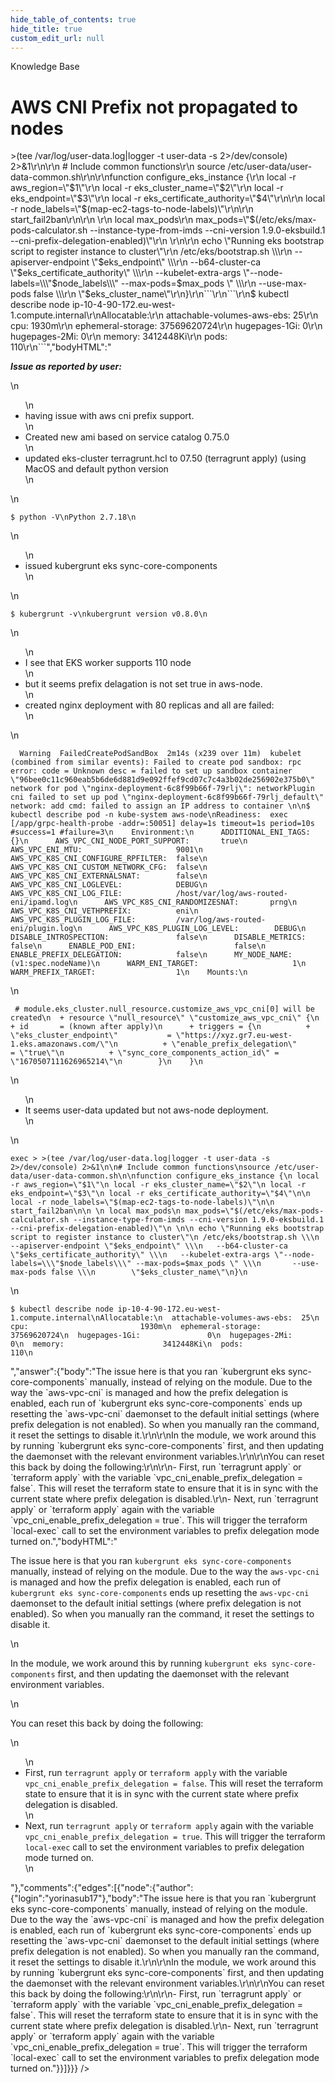 ```yaml
---
hide_table_of_contents: true
hide_title: true
custom_edit_url: null
---
```



<CenterLayout>
<span class="title">Knowledge Base</span>
<h1>AWS CNI Prefix not propagated to nodes</h1>
<GitHub json={{"id":"D_kwDOF8slf84AOyYo","number":196,"author":{"login":"ina-stoyanova"},"title":"AWS CNI Prefix not propagated to nodes","body":"**_Issue as reported by user:_** \r\n- having issue with aws cni prefix support.\r\n- Created new ami based on service catalog 0.75.0\r\n- updated eks-cluster terragrunt.hcl to 07.50 (terragrunt apply)  (using MacOS and default python version\r\n\r\n```\r\n$ python -V\r\nPython 2.7.18\r\n```\r\n- issued kubergrunt eks sync-core-components\r\n\r\n```\r\n$ kubergrunt -v\r\nkubergrunt version v0.8.0\r\n```\r\n- I see that EKS worker supports 110 node\r\n- but it seems prefix delagation is not set true in  aws-node. \r\n- created nginx deployment with 80 replicas and all are failed:\r\n```\r\n  Warning  FailedCreatePodSandBox  2m14s (x239 over 11m)  kubelet            (combined from similar events): Failed to create pod sandbox: rpc error: code = Unknown desc = failed to set up sandbox container \"96bee0c11c960eab5b6de6d881d9e092ffef9cd07c7c4a3b02de256902e375b0\" network for pod \"nginx-deployment-6c8f99b66f-79rlj\": networkPlugin cni failed to set up pod \"nginx-deployment-6c8f99b66f-79rlj_default\" network: add cmd: failed to assign an IP address to container \r\n\r\n$ kubectl describe pod -n kube-system aws-node\r\nReadiness:  exec [/app/grpc-health-probe -addr=:50051] delay=1s timeout=1s period=10s #success=1 #failure=3\r\n    Environment:\r\n      ADDITIONAL_ENI_TAGS:                 {}\r\n      AWS_VPC_CNI_NODE_PORT_SUPPORT:       true\r\n      AWS_VPC_ENI_MTU:                     9001\r\n      AWS_VPC_K8S_CNI_CONFIGURE_RPFILTER:  false\r\n      AWS_VPC_K8S_CNI_CUSTOM_NETWORK_CFG:  false\r\n      AWS_VPC_K8S_CNI_EXTERNALSNAT:        false\r\n      AWS_VPC_K8S_CNI_LOGLEVEL:            DEBUG\r\n      AWS_VPC_K8S_CNI_LOG_FILE:            /host/var/log/aws-routed-eni/ipamd.log\r\n      AWS_VPC_K8S_CNI_RANDOMIZESNAT:       prng\r\n      AWS_VPC_K8S_CNI_VETHPREFIX:          eni\r\n      AWS_VPC_K8S_PLUGIN_LOG_FILE:         /var/log/aws-routed-eni/plugin.log\r\n      AWS_VPC_K8S_PLUGIN_LOG_LEVEL:        DEBUG\r\n      DISABLE_INTROSPECTION:               false\r\n      DISABLE_METRICS:                     false\r\n      ENABLE_POD_ENI:                      false\r\n      ENABLE_PREFIX_DELEGATION:            false\r\n      MY_NODE_NAME:                         (v1:spec.nodeName)\r\n      WARM_ENI_TARGET:                     1\r\n      WARM_PREFIX_TARGET:                  1\r\n    Mounts:\r\n```\r\n```\r\n # module.eks_cluster.null_resource.customize_aws_vpc_cni[0] will be created\r\n  + resource \"null_resource\" \"customize_aws_vpc_cni\" {\r\n      + id       = (known after apply)\r\n      + triggers = {\r\n          + \"eks_cluster_endpoint\"           = \"https://xyz.gr7.eu-west-1.eks.amazonaws.com/\"\r\n          + \"enable_prefix_delegation\"       = \"true\"\r\n          + \"sync_core_components_action_id\" = \"1670507111626965214\"\r\n        }\r\n    }\r\n```\r\n    \r\n- It seems user-data updated but not aws-node deployment.\r\n \r\n ``` From: https://alestic.com/2010/12/ec2-user-data-output/\r\n exec > >(tee /var/log/user-data.log|logger -t user-data -s 2>/dev/console) 2>&1\r\n\r\n # Include common functions\r\n source /etc/user-data/user-data-common.sh\r\n\r\nfunction configure_eks_instance {\r\n  local -r aws_region=\"$1\"\r\n  local -r eks_cluster_name=\"$2\"\r\n  local -r eks_endpoint=\"$3\"\r\n  local -r eks_certificate_authority=\"$4\"\r\n\r\n  local -r node_labels=\"$(map-ec2-tags-to-node-labels)\"\r\n\r\n  start_fail2ban\r\n\r\n  \r\n  local max_pods\r\n  max_pods=\"$(/etc/eks/max-pods-calculator.sh --instance-type-from-imds --cni-version 1.9.0-eksbuild.1 --cni-prefix-delegation-enabled)\"\r\n  \r\n\r\n  echo \"Running eks bootstrap script to register instance to cluster\"\r\n  /etc/eks/bootstrap.sh \\\r\n    --apiserver-endpoint \"$eks_endpoint\" \\\r\n    --b64-cluster-ca \"$eks_certificate_authority\" \\\r\n    --kubelet-extra-args \"--node-labels=\\\"$node_labels\\\" --max-pods=$max_pods \" \\\r\n        --use-max-pods false \\\r\n         \"$eks_cluster_name\"\r\n}\r\n```\r\n```\r\n$ kubectl describe node ip-10-4-90-172.eu-west-1.compute.internal\r\nAllocatable:\r\n  attachable-volumes-aws-ebs:  25\r\n  cpu:                         1930m\r\n  ephemeral-storage:           37569620724\r\n  hugepages-1Gi:               0\r\n  hugepages-2Mi:               0\r\n  memory:                      3412448Ki\r\n  pods:                        110\r\n```","bodyHTML":"<p dir=\"auto\"><strong><em>Issue as reported by user:</em></strong></p>\n<ul dir=\"auto\">\n<li>having issue with aws cni prefix support.</li>\n<li>Created new ami based on service catalog 0.75.0</li>\n<li>updated eks-cluster terragrunt.hcl to 07.50 (terragrunt apply)  (using MacOS and default python version</li>\n</ul>\n<div class=\"snippet-clipboard-content notranslate position-relative overflow-auto\" data-snippet-clipboard-copy-content=\"$ python -V\nPython 2.7.18\"><pre class=\"notranslate\"><code>$ python -V\nPython 2.7.18\n</code></pre></div>\n<ul dir=\"auto\">\n<li>issued kubergrunt eks sync-core-components</li>\n</ul>\n<div class=\"snippet-clipboard-content notranslate position-relative overflow-auto\" data-snippet-clipboard-copy-content=\"$ kubergrunt -v\nkubergrunt version v0.8.0\"><pre class=\"notranslate\"><code>$ kubergrunt -v\nkubergrunt version v0.8.0\n</code></pre></div>\n<ul dir=\"auto\">\n<li>I see that EKS worker supports 110 node</li>\n<li>but it seems prefix delagation is not set true in  aws-node.</li>\n<li>created nginx deployment with 80 replicas and all are failed:</li>\n</ul>\n<div class=\"snippet-clipboard-content notranslate position-relative overflow-auto\" data-snippet-clipboard-copy-content=\"  Warning  FailedCreatePodSandBox  2m14s (x239 over 11m)  kubelet            (combined from similar events): Failed to create pod sandbox: rpc error: code = Unknown desc = failed to set up sandbox container &quot;96bee0c11c960eab5b6de6d881d9e092ffef9cd07c7c4a3b02de256902e375b0&quot; network for pod &quot;nginx-deployment-6c8f99b66f-79rlj&quot;: networkPlugin cni failed to set up pod &quot;nginx-deployment-6c8f99b66f-79rlj_default&quot; network: add cmd: failed to assign an IP address to container \n\n$ kubectl describe pod -n kube-system aws-node\nReadiness:  exec [/app/grpc-health-probe -addr=:50051] delay=1s timeout=1s period=10s #success=1 #failure=3\n    Environment:\n      ADDITIONAL_ENI_TAGS:                 {}\n      AWS_VPC_CNI_NODE_PORT_SUPPORT:       true\n      AWS_VPC_ENI_MTU:                     9001\n      AWS_VPC_K8S_CNI_CONFIGURE_RPFILTER:  false\n      AWS_VPC_K8S_CNI_CUSTOM_NETWORK_CFG:  false\n      AWS_VPC_K8S_CNI_EXTERNALSNAT:        false\n      AWS_VPC_K8S_CNI_LOGLEVEL:            DEBUG\n      AWS_VPC_K8S_CNI_LOG_FILE:            /host/var/log/aws-routed-eni/ipamd.log\n      AWS_VPC_K8S_CNI_RANDOMIZESNAT:       prng\n      AWS_VPC_K8S_CNI_VETHPREFIX:          eni\n      AWS_VPC_K8S_PLUGIN_LOG_FILE:         /var/log/aws-routed-eni/plugin.log\n      AWS_VPC_K8S_PLUGIN_LOG_LEVEL:        DEBUG\n      DISABLE_INTROSPECTION:               false\n      DISABLE_METRICS:                     false\n      ENABLE_POD_ENI:                      false\n      ENABLE_PREFIX_DELEGATION:            false\n      MY_NODE_NAME:                         (v1:spec.nodeName)\n      WARM_ENI_TARGET:                     1\n      WARM_PREFIX_TARGET:                  1\n    Mounts:\"><pre class=\"notranslate\"><code>  Warning  FailedCreatePodSandBox  2m14s (x239 over 11m)  kubelet            (combined from similar events): Failed to create pod sandbox: rpc error: code = Unknown desc = failed to set up sandbox container \"96bee0c11c960eab5b6de6d881d9e092ffef9cd07c7c4a3b02de256902e375b0\" network for pod \"nginx-deployment-6c8f99b66f-79rlj\": networkPlugin cni failed to set up pod \"nginx-deployment-6c8f99b66f-79rlj_default\" network: add cmd: failed to assign an IP address to container \n\n$ kubectl describe pod -n kube-system aws-node\nReadiness:  exec [/app/grpc-health-probe -addr=:50051] delay=1s timeout=1s period=10s #success=1 #failure=3\n    Environment:\n      ADDITIONAL_ENI_TAGS:                 {}\n      AWS_VPC_CNI_NODE_PORT_SUPPORT:       true\n      AWS_VPC_ENI_MTU:                     9001\n      AWS_VPC_K8S_CNI_CONFIGURE_RPFILTER:  false\n      AWS_VPC_K8S_CNI_CUSTOM_NETWORK_CFG:  false\n      AWS_VPC_K8S_CNI_EXTERNALSNAT:        false\n      AWS_VPC_K8S_CNI_LOGLEVEL:            DEBUG\n      AWS_VPC_K8S_CNI_LOG_FILE:            /host/var/log/aws-routed-eni/ipamd.log\n      AWS_VPC_K8S_CNI_RANDOMIZESNAT:       prng\n      AWS_VPC_K8S_CNI_VETHPREFIX:          eni\n      AWS_VPC_K8S_PLUGIN_LOG_FILE:         /var/log/aws-routed-eni/plugin.log\n      AWS_VPC_K8S_PLUGIN_LOG_LEVEL:        DEBUG\n      DISABLE_INTROSPECTION:               false\n      DISABLE_METRICS:                     false\n      ENABLE_POD_ENI:                      false\n      ENABLE_PREFIX_DELEGATION:            false\n      MY_NODE_NAME:                         (v1:spec.nodeName)\n      WARM_ENI_TARGET:                     1\n      WARM_PREFIX_TARGET:                  1\n    Mounts:\n</code></pre></div>\n<div class=\"snippet-clipboard-content notranslate position-relative overflow-auto\" data-snippet-clipboard-copy-content=\" # module.eks_cluster.null_resource.customize_aws_vpc_cni[0] will be created\n  + resource &quot;null_resource&quot; &quot;customize_aws_vpc_cni&quot; {\n      + id       = (known after apply)\n      + triggers = {\n          + &quot;eks_cluster_endpoint&quot;           = &quot;https://xyz.gr7.eu-west-1.eks.amazonaws.com/&quot;\n          + &quot;enable_prefix_delegation&quot;       = &quot;true&quot;\n          + &quot;sync_core_components_action_id&quot; = &quot;1670507111626965214&quot;\n        }\n    }\"><pre class=\"notranslate\"><code> # module.eks_cluster.null_resource.customize_aws_vpc_cni[0] will be created\n  + resource \"null_resource\" \"customize_aws_vpc_cni\" {\n      + id       = (known after apply)\n      + triggers = {\n          + \"eks_cluster_endpoint\"           = \"https://xyz.gr7.eu-west-1.eks.amazonaws.com/\"\n          + \"enable_prefix_delegation\"       = \"true\"\n          + \"sync_core_components_action_id\" = \"1670507111626965214\"\n        }\n    }\n</code></pre></div>\n<ul dir=\"auto\">\n<li>It seems user-data updated but not aws-node deployment.</li>\n</ul>\n<div class=\"snippet-clipboard-content notranslate position-relative overflow-auto\" data-snippet-clipboard-copy-content=\"exec &gt; &gt;(tee /var/log/user-data.log|logger -t user-data -s 2&gt;/dev/console) 2&gt;&amp;1\n\n# Include common functions\nsource /etc/user-data/user-data-common.sh\n\nfunction configure_eks_instance {\n local -r aws_region=&quot;$1&quot;\n local -r eks_cluster_name=&quot;$2&quot;\n local -r eks_endpoint=&quot;$3&quot;\n local -r eks_certificate_authority=&quot;$4&quot;\n\n local -r node_labels=&quot;$(map-ec2-tags-to-node-labels)&quot;\n\n start_fail2ban\n\n \n local max_pods\n max_pods=&quot;$(/etc/eks/max-pods-calculator.sh --instance-type-from-imds --cni-version 1.9.0-eksbuild.1 --cni-prefix-delegation-enabled)&quot;\n \n\n echo &quot;Running eks bootstrap script to register instance to cluster&quot;\n /etc/eks/bootstrap.sh \\\n   --apiserver-endpoint &quot;$eks_endpoint&quot; \\\n   --b64-cluster-ca &quot;$eks_certificate_authority&quot; \\\n   --kubelet-extra-args &quot;--node-labels=\\&quot;$node_labels\\&quot; --max-pods=$max_pods &quot; \\\n       --use-max-pods false \\\n        &quot;$eks_cluster_name&quot;\n}\"><pre lang=\"From:\" class=\"notranslate\"><code>exec &gt; &gt;(tee /var/log/user-data.log|logger -t user-data -s 2&gt;/dev/console) 2&gt;&amp;1\n\n# Include common functions\nsource /etc/user-data/user-data-common.sh\n\nfunction configure_eks_instance {\n local -r aws_region=\"$1\"\n local -r eks_cluster_name=\"$2\"\n local -r eks_endpoint=\"$3\"\n local -r eks_certificate_authority=\"$4\"\n\n local -r node_labels=\"$(map-ec2-tags-to-node-labels)\"\n\n start_fail2ban\n\n \n local max_pods\n max_pods=\"$(/etc/eks/max-pods-calculator.sh --instance-type-from-imds --cni-version 1.9.0-eksbuild.1 --cni-prefix-delegation-enabled)\"\n \n\n echo \"Running eks bootstrap script to register instance to cluster\"\n /etc/eks/bootstrap.sh \\\n   --apiserver-endpoint \"$eks_endpoint\" \\\n   --b64-cluster-ca \"$eks_certificate_authority\" \\\n   --kubelet-extra-args \"--node-labels=\\\"$node_labels\\\" --max-pods=$max_pods \" \\\n       --use-max-pods false \\\n        \"$eks_cluster_name\"\n}\n</code></pre></div>\n<div class=\"snippet-clipboard-content notranslate position-relative overflow-auto\" data-snippet-clipboard-copy-content=\"$ kubectl describe node ip-10-4-90-172.eu-west-1.compute.internal\nAllocatable:\n  attachable-volumes-aws-ebs:  25\n  cpu:                         1930m\n  ephemeral-storage:           37569620724\n  hugepages-1Gi:               0\n  hugepages-2Mi:               0\n  memory:                      3412448Ki\n  pods:                        110\"><pre class=\"notranslate\"><code>$ kubectl describe node ip-10-4-90-172.eu-west-1.compute.internal\nAllocatable:\n  attachable-volumes-aws-ebs:  25\n  cpu:                         1930m\n  ephemeral-storage:           37569620724\n  hugepages-1Gi:               0\n  hugepages-2Mi:               0\n  memory:                      3412448Ki\n  pods:                        110\n</code></pre></div>","answer":{"body":"The issue here is that you ran `kubergrunt eks sync-core-components` manually, instead of relying on the module. Due to the way the `aws-vpc-cni` is managed and how the prefix delegation is enabled, each run of `kubergrunt eks sync-core-components` ends up resetting the `aws-vpc-cni` daemonset to the default initial settings (where prefix delegation is not enabled). So when you manually ran the command, it reset the settings to disable it.\r\n\r\nIn the module, we work around this by running `kubergrunt eks sync-core-components` first, and then updating the daemonset with the relevant environment variables.\r\n\r\nYou can reset this back by doing the following:\r\n\r\n- First, run `terragrunt apply` or `terraform apply` with the variable `vpc_cni_enable_prefix_delegation = false`. This will reset the terraform state to ensure that it is in sync with the current state where prefix delegation is disabled.\r\n- Next, run `terragrunt apply` or `terraform apply` again with the variable `vpc_cni_enable_prefix_delegation = true`. This will trigger the terraform `local-exec` call to set the environment variables to prefix delegation mode turned on.","bodyHTML":"<p dir=\"auto\">The issue here is that you ran <code class=\"notranslate\">kubergrunt eks sync-core-components</code> manually, instead of relying on the module. Due to the way the <code class=\"notranslate\">aws-vpc-cni</code> is managed and how the prefix delegation is enabled, each run of <code class=\"notranslate\">kubergrunt eks sync-core-components</code> ends up resetting the <code class=\"notranslate\">aws-vpc-cni</code> daemonset to the default initial settings (where prefix delegation is not enabled). So when you manually ran the command, it reset the settings to disable it.</p>\n<p dir=\"auto\">In the module, we work around this by running <code class=\"notranslate\">kubergrunt eks sync-core-components</code> first, and then updating the daemonset with the relevant environment variables.</p>\n<p dir=\"auto\">You can reset this back by doing the following:</p>\n<ul dir=\"auto\">\n<li>First, run <code class=\"notranslate\">terragrunt apply</code> or <code class=\"notranslate\">terraform apply</code> with the variable <code class=\"notranslate\">vpc_cni_enable_prefix_delegation = false</code>. This will reset the terraform state to ensure that it is in sync with the current state where prefix delegation is disabled.</li>\n<li>Next, run <code class=\"notranslate\">terragrunt apply</code> or <code class=\"notranslate\">terraform apply</code> again with the variable <code class=\"notranslate\">vpc_cni_enable_prefix_delegation = true</code>. This will trigger the terraform <code class=\"notranslate\">local-exec</code> call to set the environment variables to prefix delegation mode turned on.</li>\n</ul>"},"comments":{"edges":[{"node":{"author":{"login":"yorinasub17"},"body":"The issue here is that you ran `kubergrunt eks sync-core-components` manually, instead of relying on the module. Due to the way the `aws-vpc-cni` is managed and how the prefix delegation is enabled, each run of `kubergrunt eks sync-core-components` ends up resetting the `aws-vpc-cni` daemonset to the default initial settings (where prefix delegation is not enabled). So when you manually ran the command, it reset the settings to disable it.\r\n\r\nIn the module, we work around this by running `kubergrunt eks sync-core-components` first, and then updating the daemonset with the relevant environment variables.\r\n\r\nYou can reset this back by doing the following:\r\n\r\n- First, run `terragrunt apply` or `terraform apply` with the variable `vpc_cni_enable_prefix_delegation = false`. This will reset the terraform state to ensure that it is in sync with the current state where prefix delegation is disabled.\r\n- Next, run `terragrunt apply` or `terraform apply` again with the variable `vpc_cni_enable_prefix_delegation = true`. This will trigger the terraform `local-exec` call to set the environment variables to prefix delegation mode turned on."}}]}}} />

</CenterLayout>
  

<!-- ##DOCS-SOURCER-START
{
  "sourcePlugin": "github-discussions",
  "hash": "fc915adf22e0d52c670dd8ceb7d682c9"
}
##DOCS-SOURCER-END -->
